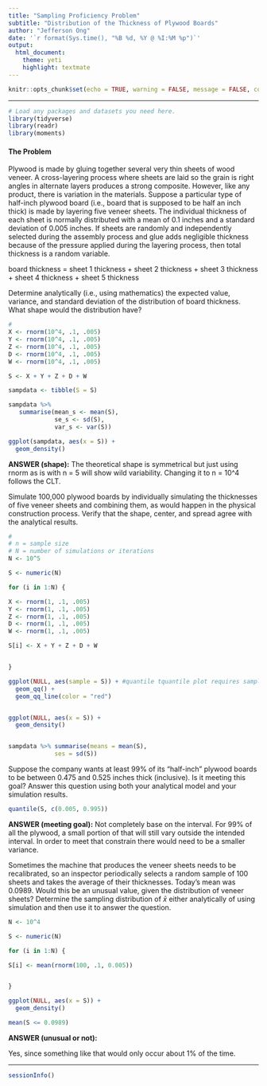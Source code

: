 ```yaml
---
title: "Sampling Proficiency Problem"
subtitle: "Distribution of the Thickness of Plywood Boards"
author: "Jefferson Ong"
date: '`r format(Sys.time(), "%B %d, %Y @ %I:%M %p")`'
output: 
  html_document: 
    theme: yeti
    highlight: textmate
---
```


```r
knitr::opts_chunk$set(echo = TRUE, warning = FALSE, message = FALSE, comment = "")
```

***
```r
# Load any packages and datasets you need here.
library(tidyverse)
library(readr)
library(moments)


```

#### The Problem

Plywood is made by gluing together several very thin sheets of wood veneer. A cross-layering process where sheets are laid so the grain is right angles in alternate layers produces a strong composite. However, like any product, there is variation in the materials. Suppose a particular type of half-inch plywood board (i.e., board that is supposed to be half an inch thick) is made by layering five veneer sheets. The individual thickness of each sheet is normally distributed with a mean of 0.1 inches and a standard deviation of 0.005 inches. If sheets are randomly and independently selected during the assembly process and glue adds negligible thickness because of the pressure applied during the layering process, then total thickness is a random variable.

board thickness = sheet 1 thickness + sheet 2 thickness + sheet 3 thickness + sheet 4 thickness + sheet 5 thickness

Determine analytically (i.e., using mathematics) the expected value, variance, and standard deviation of the distribution of board thickness. What shape would the distribution have?

```r
#
X <- rnorm(10^4, .1, .005)
Y <- rnorm(10^4, .1, .005)
Z <- rnorm(10^4, .1, .005)
D <- rnorm(10^4, .1, .005)
W <- rnorm(10^4, .1, .005)

S <- X + Y + Z + D + W

sampdata <- tibble(S = S)

sampdata %>%
   summarise(mean_s <- mean(S),
             se_s <- sd(S),
             var_s <- var(S))

ggplot(sampdata, aes(x = S)) +
  geom_density()
```

**ANSWER (shape):**  The theoretical shape is symmetrical but just using rnorm as is with n = 5 will show wild variability. Changing it to n = 10^4 follows the CLT. 

Simulate 100,000 plywood boards by individually simulating the thicknesses of five veneer sheets and combining them, as would happen in the physical construction process. Verify that the shape, center, and spread agree with the analytical results.

```r
#
# n = sample size
# N = number of simulations or iterations
N <- 10^5

S <- numeric(N)

for (i in 1:N) {

X <- rnorm(1, .1, .005)
Y <- rnorm(1, .1, .005)
Z <- rnorm(1, .1, .005)
D <- rnorm(1, .1, .005)
W <- rnorm(1, .1, .005)

S[i] <- X + Y + Z + D + W


}

ggplot(NULL, aes(sample = S)) + #quantile tquantile plot requires sample
  geom_qq() +
  geom_qq_line(color = "red")


ggplot(NULL, aes(x = S)) +
  geom_density()


sampdata %>% summarise(means = mean(S),
             ses = sd(S))

```

Suppose the company wants at least 99% of its "half-inch" plywood boards to be between 0.475 and 0.525 inches thick (inclusive). Is it meeting this goal? Answer this question using both your analytical model and your simulation results.

```r
quantile(S, c(0.005, 0.995))
```

**ANSWER (meeting goal):** Not completely base on the interval. For 99% of all the plywood, a small portion of that will still vary outside the intended interval. In order to meet that constrain there would need to be a smaller variance. 

Sometimes the machine that produces the veneer sheets needs to be recalibrated, so an inspector periodically selects a random sample of 100 sheets and takes the average of their thicknesses. Today's mean was 0.0989. Would this be an unusual value, given the distribution of veneer sheets? Determine the sampling distribution of $\bar{x}$ either analytically of using simulation and then use it to answer the question.

```r

N <- 10^4

S <- numeric(N)

for (i in 1:N) {

S[i] <- mean(rnorm(100, .1, 0.005))


}

ggplot(NULL, aes(x = S)) +
  geom_density()

mean(S <= 0.0989)

```

**ANSWER (unusual or not):**

Yes, since something like that would only occur about 1% of the time. 

***
```r
sessionInfo()
```
